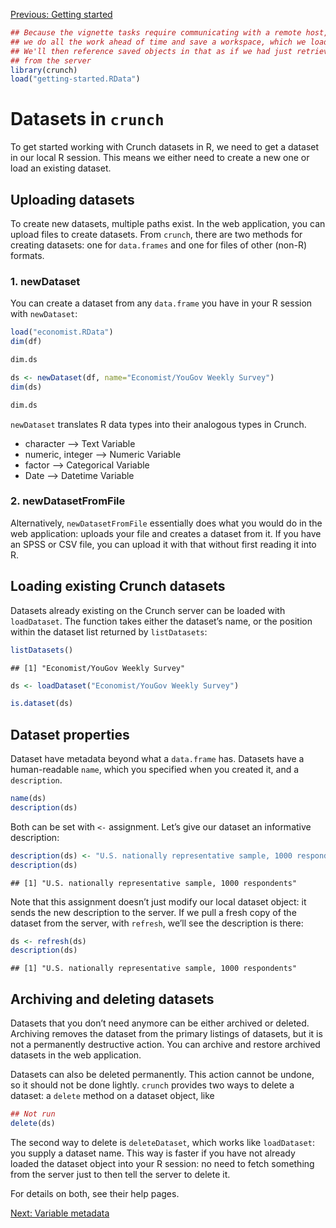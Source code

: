 <!--
%\VignetteEngine{knitr::knitr}
%\VignetteIndexEntry{Datasets: creating, loading, and manipulating}
-->

[Previous: Getting started](getting-started.html) 

```r
## Because the vignette tasks require communicating with a remote host,
## we do all the work ahead of time and save a workspace, which we load here.
## We'll then reference saved objects in that as if we had just retrieved them
## from the server
library(crunch)
load("getting-started.RData")
```

# Datasets in `crunch`

To get started working with Crunch datasets in R, we need to get a dataset in our local R session. This means we either need to create a new one or load an existing dataset. 

## Uploading datasets

To create new datasets, multiple paths exist. In the web application, you can upload files to create datasets. From `crunch`, there are two methods for creating datasets: one for `data.frames` and one for files of other (non-R) formats. 

### 1. newDataset

You can create a dataset from any `data.frame` you have in your R session with `newDataset`:

```r
load("economist.RData")
dim(df)
```
```r
dim.ds
```
```r
ds <- newDataset(df, name="Economist/YouGov Weekly Survey")
dim(ds)
```
```r
dim.ds
```

`newDataset` translates R data types into their analogous types in Crunch. 

* character --> Text Variable
* numeric, integer --> Numeric Variable
* factor --> Categorical Variable
* Date --> Datetime Variable

### 2. newDatasetFromFile

Alternatively, `newDatasetFromFile` essentially does what you would do in the web application: uploads your file and creates a dataset from it. If you have an SPSS or CSV file, you can upload it with that without first reading it into R.

## Loading existing Crunch datasets

Datasets already existing on the Crunch server can be loaded with `loadDataset`. The function takes either the dataset's name, or the position within the dataset list returned by `listDatasets`:

```r
listDatasets()
```
```
## [1] "Economist/YouGov Weekly Survey"
```
```r
ds <- loadDataset("Economist/YouGov Weekly Survey")
```
```r
is.dataset(ds)
```

## Dataset properties

Dataset have metadata beyond what a `data.frame` has. Datasets have a human-readable `name`, which you specified when you created it, and a `description`.

```r
name(ds)
description(ds)
```

Both can be set with `<-` assignment. Let's give our dataset an informative description:

```r
description(ds) <- "U.S. nationally representative sample, 1000 respondents"
description(ds)
```
```
## [1] "U.S. nationally representative sample, 1000 respondents"
```

Note that this assignment doesn't just modify our local dataset object: it sends the new description to the server. If we pull a fresh copy of the dataset from the server, with `refresh`, we'll see the description is there:

```r
ds <- refresh(ds)
description(ds)
```
```
## [1] "U.S. nationally representative sample, 1000 respondents"
```

## Archiving and deleting datasets

Datasets that you don't need anymore can be either archived or deleted. Archiving removes the dataset from the primary listings of datasets, but it is not a permanently destructive action. You can archive and restore archived datasets in the web application.

Datasets can also be deleted permanently. This action cannot be undone, so it should not be done lightly. `crunch` provides two ways to delete a dataset: a `delete` method on a dataset object, like

```r
## Not run
delete(ds)
```

The second way to delete is `deleteDataset`, which works like `loadDataset`: you supply a dataset name. This way is faster if you have not already loaded the dataset object into your R session: no need to fetch something from the server just to then tell the server to delete it. 

For details on both, see their help pages. 

[Next: Variable metadata](variables.html) 
